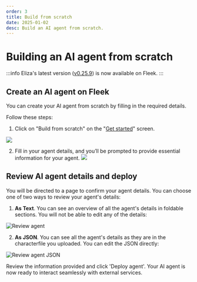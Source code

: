 ```yaml
---
order: 3
title: Build from scratch
date: 2025-01-02
desc: Build an AI agent from scratch.
---
```


# Building an AI agent from scratch

:::info
Eliza's latest version ([v0.25.9](https://elizaos.github.io/eliza/docs/changelog/#v0259-march-02-2025)) is now available on Fleek.
:::

## Create an AI agent on Fleek

You can create your AI agent from scratch by filling in the required details.

Follow these steps:

1. Click on "Build from scratch" on the "[Get started](https://eliza.fleek.xyz)" screen.

![](./b-build.png)

2. Fill in your agent details, and you’ll be prompted to provide essential information for your agent.
   ![](./build.png)

## Review AI agent details and deploy

You will be directed to a page to confirm your agent details. You can choose one of two ways to review your agent's details:

1. **As Text**. You can see an overview of all the agent's details in foldable sections. You will not be able to edit any of the details:

![Review agent](./review-agent.png)

2. **As JSON**. You can see all the agent's details as they are in the characterfile you uploaded. You can edit the JSON directly:

![Review agent JSON](./review-json.png)

Review the information provided and click 'Deploy agent'. Your AI agent is now ready to interact seamlessly with external services.
